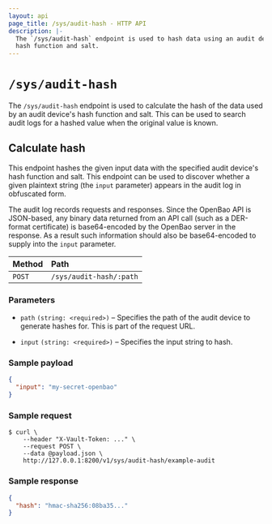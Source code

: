 ```yaml
---
layout: api
page_title: /sys/audit-hash - HTTP API
description: |-
  The `/sys/audit-hash` endpoint is used to hash data using an audit device's
  hash function and salt.
---
```


# `/sys/audit-hash`

The `/sys/audit-hash` endpoint is used to calculate the hash of the data used by
an audit device's hash function and salt. This can be used to search audit logs
for a hashed value when the original value is known.

## Calculate hash

This endpoint hashes the given input data with the specified audit device's
hash function and salt. This endpoint can be used to discover whether a given
plaintext string (the `input` parameter) appears in the audit log in obfuscated
form.

The audit log records requests and responses. Since the OpenBao API is JSON-based,
any binary data returned from an API call (such as a DER-format certificate) is
base64-encoded by the OpenBao server in the response. As a result such information
should also be base64-encoded to supply into the `input` parameter.

| Method | Path                    |
| :----- | :---------------------- |
| `POST` | `/sys/audit-hash/:path` |

### Parameters

- `path` `(string: <required>)` – Specifies the path of the audit device to
  generate hashes for. This is part of the request URL.

- `input` `(string: <required>)` – Specifies the input string to hash.

### Sample payload

```json
{
  "input": "my-secret-openbao"
}
```

### Sample request

```shell-session
$ curl \
    --header "X-Vault-Token: ..." \
    --request POST \
    --data @payload.json \
    http://127.0.0.1:8200/v1/sys/audit-hash/example-audit
```

### Sample response

```json
{
  "hash": "hmac-sha256:08ba35..."
}
```
